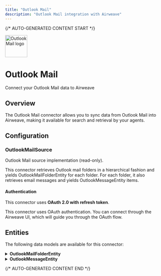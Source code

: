 ```yaml
---
title: "Outlook Mail"
description: "Outlook Mail integration with Airweave"
---
```


{/* AUTO-GENERATED CONTENT START */}



<div className="connector-header">
  <img src="icon.svg" alt="Outlook Mail logo" width="72" height="72" className="connector-icon" />
  <div className="connector-info">
    <h1>Outlook Mail</h1>
    <p>Connect your Outlook Mail data to Airweave</p>
  </div>
</div>

## Overview

The Outlook Mail connector allows you to sync data from Outlook Mail into Airweave, making it available for search and retrieval by your agents.

## Configuration


### OutlookMailSource

Outlook Mail source implementation (read-only).

This connector retrieves Outlook mail folders in a hierarchical fashion
and yields OutlookMailFolderEntity for each folder. For each folder, it
also retrieves email messages and yields OutlookMessageEntity items.

#### Authentication

This connector uses **OAuth 2.0 with refresh token**.

This connector uses OAuth authentication. You can connect through the Airweave UI, which will guide you through the OAuth flow.


## Entities

The following data models are available for this connector:


<details>
<summary><strong>OutlookMailFolderEntity</strong></summary>

Schema for an Outlook mail folder.

See:
  https://learn.microsoft.com/en-us/graph/api/resources/mailfolder?view=graph-rest-1.0

| Field | Type | Description |
|-------|------|-------------|
| display_name | str | Display name of the mail folder (e.g., 'Inbox'). |
| parent_folder_id | Optional[str] | ID of the parent mail folder, if any. |
| child_folder_count | Optional[int] | Number of child mail folders under this folder. |
| total_item_count | Optional[int] | Total number of items (messages) in this folder. |
| unread_item_count | Optional[int] | Number of unread items in this folder. |
| well_known_name | Optional[str] | Well-known name of this folder if applicable (e.g., 'inbox'). |

</details>

<details>
<summary><strong>OutlookMessageEntity</strong></summary>

Schema for an Outlook message.

See:
  https://learn.microsoft.com/en-us/graph/api/resources/message?view=graph-rest-1.0

| Field | Type | Description |
|-------|------|-------------|
| breadcrumbs | List[Breadcrumb] | Breadcrumb hierarchy (e.g., parent mail folder). |
| subject | Optional[str] | Subject of the email message. |
| body_preview | Optional[str] | Short text preview of the message body. |
| body_content | Optional[str] | Full text or HTML body of the message. |
| is_read | Optional[bool] | Indicates if the message has been read (True) or is unread (False). |
| is_draft | Optional[bool] | Indicates if the message is still a draft. |
| importance | Optional[str] | Indicates the importance of the message (Low, Normal, High). |
| has_attachments | Optional[bool] | Indicates if the message has file attachments. |
| internet_message_id | Optional[str] | Internet message ID of the email (RFC 2822 format). |
| from_ | Optional[Dict[str, Any]] | Information about the sender. Typically includes emailAddress { name, address }. |
| to_recipients | List[Dict[str, Any]] | List of primary recipients (each typically contains emailAddress info). |
| cc_recipients | List[Dict[str, Any]] | List of CC recipients (each typically contains emailAddress info). |
| bcc_recipients | List[Dict[str, Any]] | List of BCC recipients (each typically contains emailAddress info). |
| sent_at | Optional[datetime] | Timestamp when the message was sent. |
| received_at | Optional[datetime] | Timestamp when the message was received. |
| created_at | Optional[datetime] | Timestamp when the message resource was created (if available). |
| updated_at | Optional[datetime] | Timestamp when the message was last updated (if available). |

</details>




{/* AUTO-GENERATED CONTENT END */}
